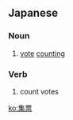 ==Japanese==
{{ja-kanjitab|しゅう|ひょう|yomi=on}}

===Noun===
{{ja-noun|しゅうひょう}}

# [[vote]] [[counting]]
#: {{ja-usex|'''集票'''作業を終えた。|'''しゅうひょう''' さぎょう を おえた。|The vote counting process has been completed.}}

===Verb===
{{ja-verb-suru|しゅうひょう}}

# count votes

[[ko:集票]]